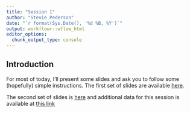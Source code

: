 ```yaml
---
title: "Session 1"
author: "Stevie Pederson"
date: "`r format(Sys.Date(), '%d %B, %Y')`"
output: workflowr::wflow_html
editor_options:
  chunk_output_type: console
---
```


## Introduction

For most of today, I'll present some slides and ask you to follow some (hopefully) simple instructions.
The first set of slides are available [here](1.1.1_Introduction.html).

The second set of slides is [here](1.1.2_DataImport.html) and additional data for this session is available at [this link]()

